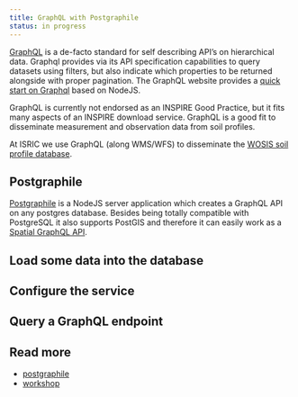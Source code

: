 ```yaml
---
title: GraphQL with Postgraphile
status: in progress
---
```


[GraphQL](https://graphql.org) is a de-facto standard for self describing API's on hierarchical data. Graphql provides via its API specification capabilities to query datasets using filters, but also indicate which properties to be returned alongside with proper pagination. The GraphQL website provides a [quick start on Graphql](https://graphql.org/graphql) based on NodeJS.

GraphQL is currently not endorsed as an INSPIRE Good Practice, but it fits many aspects of an INSPIRE download service. GraphQL is a good fit to disseminate measurement and observation data from soil profiles.

At ISRIC we use GraphQL (along WMS/WFS) to disseminate the [WOSIS soil profile database](https://www.isric.org/explore/wosis).

## Postgraphile

[Postgraphile](https://www.graphile.org/postgraphile/) is a NodeJS server application which creates a GraphQL API on any postgres database. Besides being 
totally compatible with PostgreSQL it also supports PostGIS and therefore it can easily work as a [Spatial GraphQL API](https://github.com/lcalisto/workshop-spatial-graphql).

## Load some data into the database

## Configure the service 

## Query a GraphQL endpoint

## Read more

- [postgraphile](https://www.graphile.org/postgraphile)
- [workshop](https://github.com/lcalisto/workshop-spatial-graphql)

